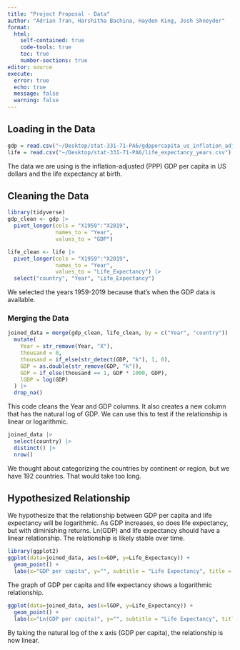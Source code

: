 ```yaml
---
title: "Project Proposal - Data"
author: "Adrian Tran, Harshitha Bachina, Hayden King, Josh Shneyder"
format: 
  html:
    self-contained: true
    code-tools: true
    toc: true
    number-sections: true
editor: source
execute: 
  error: true
  echo: true
  message: false
  warning: false
---
```


## Loading in the Data

```r
gdp = read.csv("~/Desktop/stat-331-71-PA6/gdppercapita_us_inflation_adjusted.csv")
life = read.csv("~/Desktop/stat-331-71-PA6/life_expectancy_years.csv")
```

The data we are using is the inflation-adjusted (PPP) GDP per capita in US dollars and the life expectancy at birth.

## Cleaning the Data

```r
library(tidyverse)
gdp_clean <- gdp |>
  pivot_longer(cols = "X1959":"X2019",
               names_to = "Year",
               values_to = "GDP")

life_clean <- life |>
  pivot_longer(cols = "X1959":"X2019",
               names_to = "Year",
               values_to = "Life_Expectancy") |>
  select("country", "Year", "Life_Expectancy")
```

We selected the years 1959-2019 because that's when the GDP data is available.

### Merging the Data

```r
joined_data = merge(gdp_clean, life_clean, by = c("Year", "country")) |>
  mutate(
    Year = str_remove(Year, "X"),
    thousand = 0,
    thousand = if_else(str_detect(GDP, "k"), 1, 0),
    GDP = as.double(str_remove(GDP, "k")),
    GDP = if_else(thousand == 1, GDP * 1000, GDP),
    lGDP = log(GDP)
  ) |>
  drop_na()
```

This code cleans the Year and GDP columns. It also creates a new column that has the natural log of GDP. We can use this to test if the relationship is linear or logarithmic.

```r
joined_data |>
  select(country) |>
  distinct() |>
  nrow()
```

We thought about categorizing the countries by continent or region, but we have 192 countries. That would take too long.

## Hypothesized Relationship

We hypothesize that the relationship between GDP per capita and life expectancy will be logarithmic. As GDP increases, so does life expectancy, but with diminishing returns. Ln(GDP) and life expectancy should have a linear relationship. The relationship is likely stable over time.

```r
library(ggplot2)
ggplot(data=joined_data, aes(x=GDP, y=Life_Expectancy)) + 
  geom_point() +
  labs(x="GDP per capita", y="", subtitle = "Life Expectancy", title = "Relationship between GDP per capita and Life Expectancy")
```

The graph of GDP per capita and life expectancy shows a logarithmic relationship.

```r
ggplot(data=joined_data, aes(x=lGDP, y=Life_Expectancy)) + 
  geom_point() +
  labs(x="Ln(GDP per capita)", y="", subtitle = "Life Expectancy", title = "Relationship between Ln(GDP per capita) and Life Expectancy")
```

By taking the natural log of the x axis (GDP per capita), the relationship is now linear.
